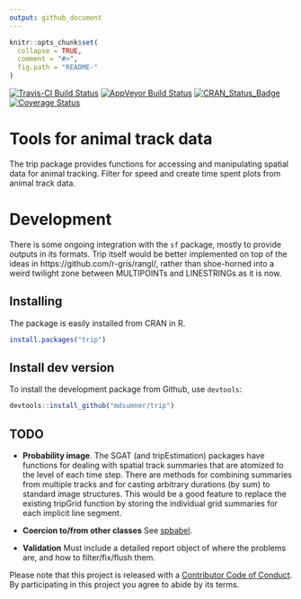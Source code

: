 ```yaml
---
output: github_document
---
```


<!-- README.md is generated from README.Rmd. Please edit that file -->

```r
knitr::opts_chunk$set(
  collapse = TRUE,
  comment = "#>",
  fig.path = "README-"
)
```


[![Travis-CI Build Status](https://travis-ci.org/mdsumner/trip.svg?branch=master)](https://travis-ci.org/mdsumner/trip)
[![AppVeyor Build Status](https://ci.appveyor.com/api/projects/status/github/mdsumner/trip?branch=master&svg=true)](https://ci.appveyor.com/project/mdsumner/trip)
[![CRAN_Status_Badge](http://www.r-pkg.org/badges/version/trip)](https://cran.r-project.org/package=trip)
[![Coverage Status](https://img.shields.io/codecov/c/github/mdsumner/trip/master.svg)](https://codecov.io/github/mdsumner/trip?branch=master)

# Tools for animal track data

The trip package provides functions for accessing and manipulating
spatial data for animal tracking.  Filter for speed and create time
spent plots from animal track data.

# Development

There is some ongoing integration with the `sf` package, mostly to provide outputs in its
formats. Trip itself would be better implemented on top of the ideas in https://github.com/r-gris/rangl/, rather than shoe-horned into a weird twilight zone between MULTIPOINTs and LINESTRINGs as it is now. 

## Installing

The package is easily installed from CRAN in R. 

```R
install.packages("trip")
```

## Install dev version

To install the development package from Github, use `devtools`: 

```R
devtools::install_github("mdsumner/trip")
```



## TODO

- **Probability image**.  The SGAT (and tripEstimation) packages have
functions for dealing with spatial track summaries that are
atomized to the level of each time step. There are methods for combining summaries from
multiple tracks and for casting arbitrary durations (by sum) to standard image structures. This would be a good
feature to replace the existing tripGrid function by storing the 
individual grid summaries for each implicit line segment.

- **Coercion to/from other classes** See [spbabel](https://github.com/mdsumner/spbabel). 

- **Validation** Must include a detailed report object of where the problems are, and how to filter/fix/flush them. 
 
Please note that this project is released with a [Contributor Code of Conduct](CONDUCT.md). By participating in this project you agree to abide by its terms.